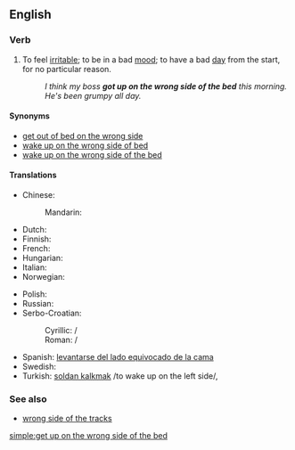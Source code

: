 ==English==

===Verb===
{{head|en|verb|head=[[get up]] [[on]] [[the]] [[wrong]] [[side]] [[of]] [[the]] [[bed]]}}

# {{context|idiomatic|lang=en}} To feel [[irritable]]; to be in a bad [[mood]]; to have a bad [[day]] from the start, for no particular reason.
#: ''I think my boss '''got up on the wrong side of the bed''' this morning.  He's been grumpy all day.''

====Synonyms====
* [[get out of bed on the wrong side]]
* [[wake up on the wrong side of bed]]
* [[wake up on the wrong side of the bed]]

====Translations====
{{trans-top|to feel irritable without a particular reason}}
* Chinese:
*: Mandarin: {{t|cmn|心烦气燥|sc=Hani}}
* Dutch: {{t-|nl|met het verkeerde been uit bed stappen}}
* Finnish: {{t-|fi|nousta sängystä väärällä jalalla}}
* French: {{t+|fr|se lever du pied gauche}}
* Hungarian: {{t-|hu|bal lábbal kel fel}}
* Italian: {{t-|it|alzarsi con il piede sbagliato}}
* Norwegian: {{t-|no|stå opp på feil side av sengen}}
{{trans-mid}}
* Polish: {{t|pl|wstać lewą nogą}}
* Russian: {{t-|ru|встать не с той ноги|tr=vstat' ne s toj nogí|sc=Cyrl}} {{qualifier|lit.: "get up on the wrong foot"}}
* Serbo-Croatian:
*: Cyrillic: {{t-|sh|у̀стати на лије̑вӯ но̏гу|sc=Cyrl}} / {{t-|sh|у̀стати на ле̑вӯ но̏гу|sc=Cyrl}}
*: Roman: {{t-|sh|ùstati na lijȇvū nȍgu}} / {{t-|sh|ùstati na lȇvū nȍgu}}
* Spanish: [[levantarse del lado equivocado de la cama]]
* Swedish: {{t-|sv|stiga upp på fel sida}}
* Turkish: [[soldan kalkmak]] /to wake up on the left side/,  {{t-|tr|tersinden kalkmak}}
{{trans-bottom}}

===See also===
* [[wrong side of the tracks]]

[[simple:get up on the wrong side of the bed]]